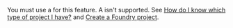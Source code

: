 <Note>

You must use a **<Fdp />** for this feature. A **<Hub />** isn't supported. See [How do I know which type of project I have?](../what-is-azure-ai-foundry.md#how-do-i-know) and [Create a Foundry project](../how-to/create-projects).
</Note>